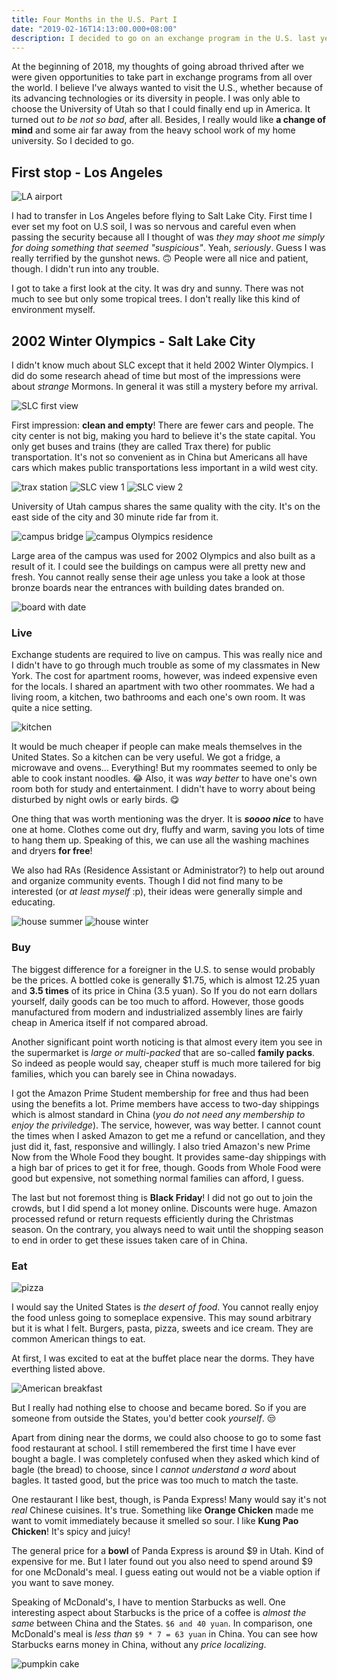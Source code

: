 ```yaml
---
title: Four Months in the U.S. Part I
date: "2019-02-16T14:13:00.000+08:00"
description: I decided to go on an exchange program in the U.S. last year for a change of mind. Four months in Salt Lake City, a beautiful and quiet place in the state of Utah has really given me something new to feel and think about. Life is completely different and there is much to explore.
---
```


At the beginning of 2018, my thoughts of going abroad thrived after we were given opportunities to take part in exchange programs from all over the world. I believe I've always wanted to visit the U.S., whether because of its advancing technologies or its diversity in people. I was only able to choose the University of Utah so that I could finally end up in America. It turned out _to be not so bad_, after all. Besides, I really would like **a change of mind** and some air far away from the heavy school work of my home university. So I decided to go.

## First stop - Los Angeles

![LA airport](/images/welcome-to-usa.jpg)

I had to transfer in Los Angeles before flying to Salt Lake City. First time I ever set my foot on U.S soil, I was so nervous and careful even when passing the security because all I thought of was _they may shoot me simply for doing something that seemed "suspicious"_. Yeah, _seriously_. Guess I was really terrified by the gunshot news. 🙃 People were all nice and patient, though. I didn't run into any trouble.

I got to take a first look at the city. It was dry and sunny. There was not much to see but only some tropical trees. I don't really like this kind of environment myself.

## 2002 Winter Olympics - Salt Lake City

I didn't know much about SLC except that it held 2002 Winter Olympics. I did do some research ahead of time but most of the impressions were about _strange_ Mormons. In general it was still a mystery before my arrival.

![SLC first view](/images/slc-first-view.jpg)

First impression: **clean and empty**! There are fewer cars and people. The city center is not big, making you hard to believe it's the state capital. You only get buses and trains (they are called Trax there) for public transportation. It's not so convenient as in China but Americans all have cars which makes public transportations less important in a wild west city.

![trax station](/images/trax-station.jpg)
![SLC view 1](/images/slc-view-1.jpg)
![SLC view 2](/images/slc-view-2.jpg)

University of Utah campus shares the same quality with the city. It's on the east side of the city and 30 minute ride far from it.

![campus bridge](/images/campus-bridge.jpg)
![campus Olympics residence](/images/campus-olympics-stone.jpg)

Large area of the campus was used for 2002 Olympics and also built as a result of it. I could see the buildings on campus were all pretty new and fresh. You cannot really sense their age unless you take a look at those bronze boards near the entrances with building dates branded on.

![board with date](/images/board-with-date.jpg)

### Live

Exchange students are required to live on campus. This was really nice and I didn't have to go through much trouble as some of my classmates in New York. The cost for apartment rooms, however, was indeed expensive even for the locals. I shared an apartment with two other roommates. We had a living room, a kitchen, two bathrooms and each one's own room. It was quite a nice setting.

![kitchen](/images/apartment-kitchen.jpg)

It would be much cheaper if people can make meals themselves in the United States. So a kitchen can be very useful. We got a fridge, a microwave and ovens... Everything! But my roommates seemed to only be able to cook instant noodles. 😂 Also, it was _way better_ to have one's own room both for study and entertainment. I didn't have to worry about being disturbed by night owls or early birds. 😋

One thing that was worth mentioning was the dryer. It is _**soooo nice**_ to have one at home. Clothes come out dry, fluffy and warm, saving you lots of time to hang them up. Speaking of this, we can use all the washing machines and dryers **for free**!

We also had RAs (Residence Assistant or Administrator?) to help out around and organize community events. Though I did not find many to be interested (or _at least myself_ :p), their ideas were generally simple and educating.

![house summer](/images/house-summer.jpg)
![house winter](/images/house-winter.jpg)

### Buy

The biggest difference for a foreigner in the U.S. to sense would probably be the prices. A bottled coke is generally $1.75, which is almost 12.25 yuan and **3.5 times** of its price in China (3.5 yuan). So If you do not earn dollars yourself, daily goods can be too much to afford. However, those goods manufactured from modern and industrialized assembly lines are fairly cheap in America itself if not compared abroad.

Another significant point worth noticing is that almost every item you see in the supermarket is _large or multi-packed_ that are so-called **family packs**. So indeed as people would say, cheaper stuff is much more tailered for big families, which you can barely see in China nowadays.

I got the Amazon Prime Student membership for free and thus had been using the benefits a lot. Prime members have access to two-day shippings which is almost standard in China (_you do not need any membership to enjoy the priviledge_). The service, however, was way better. I cannot count the times when I asked Amazon to get me a refund or cancellation, and they just did it, fast, responsive and willingly. I also tried Amazon's new Prime Now from the Whole Food they bought. It provides same-day shippings with a high bar of prices to get it for free, though. Goods from Whole Food were good but expensive, not something normal families can afford, I guess.

The last but not foremost thing is **Black Friday**! I did not go out to join the crowds, but I did spend a lot money online. Discounts were huge. Amazon processed refund or return requests efficiently during the Christmas season. On the contrary, you always need to wait until the shopping season to end in order to get these issues taken care of in China.

### Eat

![pizza](/images/pizza.jpg)

I would say the United States is _the desert of food_. You cannot really enjoy the food unless going to someplace expensive. This may sound arbitrary but it is what I felt. Burgers, pasta, pizza, sweets and ice cream. They are common American things to eat.

At first, I was excited to eat at the buffet place near the dorms. They have everthing listed above.

![American breakfast](/images/american-breakfast.jpg)

But I really had nothing else to choose and became bored. So if you are someone from outside the States, you'd better cook _yourself_. 😒

Apart from dining near the dorms, we could also choose to go to some fast food restaurant at school. I still remembered the first time I have ever bought a bagle. I was completely confused when they asked which kind of bagle (the bread) to choose, since I _cannot understand a word_ about bagles. It tasted good, but the price was too much to match the taste.

One restaurant I like best, though, is Panda Express! Many would say it's not _real_ Chinese cuisines. It's true. Something like **Orange Chicken** made me want to vomit immediately because it smelled so sour. I like **Kung Pao Chicken**! It's spicy and juicy!

The general price for a **bowl** of Panda Express is around $9 in Utah. Kind of expensive for me. But I later found out you also need to spend around $9 for one McDonald's meal. I guess eating out would not be a viable option if you want to save money.

Speaking of McDonald's, I have to mention Starbucks as well. One interesting aspect about Starbucks is the price of a coffee is _almost the same_ between China and the States. `$6 and 40 yuan`. In comparison, one McDonald's meal is _less than_ `$9 * 7 = 63 yuan` in China. You can see how Starbucks earns money in China, without any _price localizing_.

![pumpkin cake](/images/pumpkin-cake.jpg)
